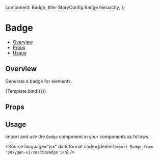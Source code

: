 
  component: Badge,
  title: StoryConfig.Badge.hierarchy,
};

<Meta title={meta.title} component={meta.component} />


# Badge

- [Overview](#overview)
- [Props](#props)
- [Usage](#usage)

## Overview

Generate a badge for elements.

<Canvas>
  <Story name="Overview" args={{badgeContent:1, color:"primary", children: 'Element'}}>
    {Template.bind({})}
  </Story>
</Canvas>

## Props

<ArgsTable story="Overview" />

## Usage

Import and use the `Badge` component in your components as follows.

<Source
  language="jsx"
  dark
  format
  code={dedent`import Badge from '@oxygen-ui/react/Badge';\n`}
/>
